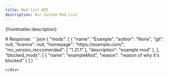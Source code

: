 ```yaml
---
title: Mod-list API
description: Our Custom Mod List
---
```

<p>{frontmatter.description}</p>




<div class="container mx-auto px-4 py-8">
	<Http method = "get" url="https://api.teaclient.net/mods/" />
	# Response:
	```json
	{
		    "mods": [
        {
            "name": "Example",
            "author": "None",
            "git": null,
            "licence": null,
            "homepage": "https://example.com/",
            "mc_version_reccomended": [
                "1.21.1"
            ],
            "description": "example mod" 
					},
      ],
			"blocked_mods": [
			 {
				 "name": "exampleMod",
				 "reason": "reason of why it's blocked"
			 }
			]
	}
	```

	</div>
